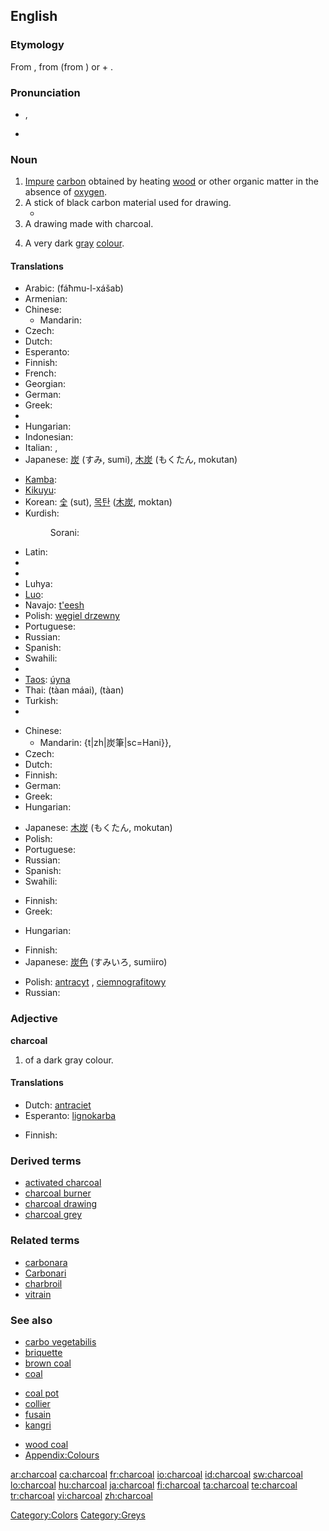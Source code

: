 {{wikipedia}}
==English==

===Etymology===
From {{etyl|enm|en}} {{term|charcole|lang=enm}}, from {{term|charren||lang=enm|to turn}} (from {{etyl|ang|en}} {{term|cerran|lang=ang}}) or {{etyl|fro|en}} {{term|charbon|lang=fro}} + {{term|cole|lang=enm}}.

===Pronunciation===
* {{a|RP}} {{IPA|/ˈtʃɑ:.kəʊl/}}, {{SAMPA|/"tSA:k@Ul/}}
* {{audio|en-us-charcoal.ogg|Audio (US)}}

===Noun===
{{en-noun}}

# [[impure|Impure]] [[carbon]] obtained by heating [[wood]] or other organic matter in the absence of [[oxygen]].
# A stick of black carbon material used for drawing.
#* {{quote-book|year=1879|title=The Telephone, the Microphone and the Phonograph|author=Th Du Moncel|page=166|passage=He takes the prepared '''charcoal''' used by artists, brings it to a white heat, and suddenly plunges it in a bath of mercury, of which the globules instantly penetrate the pores of charcoal, and may be said to metallize it.}}
# A drawing made with charcoal.
# {{colour}} A very dark [[gray]] [[colour]].
#: {{color panel|343332}}

====Translations====
{{trans-top|substance}}
* Arabic: {{Arab|[[فحم الخشب]]}} (fáħmu-l-xášab) {{m}}
* Armenian: {{t-|hy|փայտածուխ|tr=p'aytaçux|sc=Armn|xs=Armenian}}
* Chinese:
** Mandarin: {{t|cmn|木炭|tr=mùtàn|sc=Hani|xs=Mandarin}}
* Czech: {{t-|cs|dřevěné uhlí|n}}
* Dutch: {{t+|nl|houtskool|m}}
* Esperanto: {{t-|eo|lignokarbo|xs=Esperanto}}
* Finnish: {{t-|fi|puuhiili}}
* French: {{t+|fr|charbon|m}}
* Georgian: {{t|ka|ხის ნახშირი|tr=xis naxširi|xs=Georgian}}
* German: {{t+|de|Holzkohle|f}}
* Greek: {{t|el|κάρβουνο|n|tr=kárvouno|sc=Grek}}
* {{trreq|Hebrew}}
* Hungarian: {{t+|hu|faszén}}
* Indonesian: {{t+|id|arang|xs=Indonesian}}
* Italian: {{t+|it|carbone|m}}, {{t-|it|carbonella|f}}
* Japanese: [[炭]] (すみ, sumi), [[木炭]] (もくたん, mokutan)
{{trans-mid}}
* [[Kamba]]: {{tø|kam|makaa}}
* [[Kikuyu]]: {{tø|ki|makara}}
* Korean: [[숯]] (sut), [[목탄]] ([[木炭]], moktan)
* Kurdish:
*: Sorani: {{t|ku|خه‌ڵوز|tr=xelluz|sc=ku-Arab}}
* Latin: {{t-|la|carbo|m}}
* {{trreq|Latvian}}
* {{trreq|Lithuanian}}
* Luhya: {{tø|luy|likaa}}
* [[Luo]]: {{tø|luo|makaa}}
* Navajo: [[t'eesh]]
* Polish: [[węgiel drzewny]] {{m}}
* Portuguese: {{t+|pt|carvão|m}}
* Russian: {{t|ru|древесный уголь|m|tr=drevésnyj úgol’|sc=Cyrl}}
* Spanish: {{t+|es|carbón|m}}
* Swahili: {{t+|sw|kaa|xs=Swahili}}
* {{trreq|Swedish}}
* [[Taos]]: [[úyna]]
* Thai: {{Thai|[[ถ่านไม้]]}} (tàan máai), {{Thai|[[ถ่าน]]}} (tàan)
* Turkish: {{t|tr|odun kömürü}}
* {{trreq|Vietnamese}}
{{trans-bottom}}

{{trans-top|stick used for drawing}}
* Chinese:
** Mandarin: {t|zh|炭筆|sc=Hani}}, {{t|cmn|炭笔|tr=tànbǐ|sc=Hani|xs=Mandarin}}
* Czech: {{t-|cs|uhel|m}}
* Dutch: {{t+|nl|houtskool|m}}
* Finnish: {{t+|fi|hiili}}
* German: {{t+|de|Kohle|f}}
* Greek: {{t|el|κάρβουνο|n|tr=kárvouno|sc=Grek}}
* Hungarian: {{t-|hu|rajzszén}}
{{trans-mid}}
* Japanese: [[木炭]] (もくたん, mokutan)
* Polish: {{t+|pl|węgiel|m}}
* Portuguese: {{t+|pt|carvão|m}}
* Russian: {{t+|ru|уголь|m|tr=úgol’|sc=Cyrl}}
* Spanish: {{t+|es|carboncillo|m}}
* Swahili: {{t+|sw|makaa|xs=Swahili}}
{{trans-bottom}}

{{trans-top|drawing}}
* Finnish: {{t|fi|hiilipiirros}}
* Greek: {{t|el|κάρβουνο|n|tr=kárvouno|sc=Grek}}
{{trans-mid}}
* Hungarian: {{t|hu|szénrajz}}
{{trans-bottom}}

{{trans-top|colour}}
* Finnish: {{t+|fi|antrasiitti}}
* Japanese: [[炭]][[色]] (すみいろ, sumiiro)
{{trans-mid}}
* Polish: [[antracyt]] {{m}}, [[ciemnografitowy]] {{m}}
* Russian: {{t+|ru|угольный|sc=Cyrl}}
{{trans-bottom}}

===Adjective===
'''charcoal'''

# {{colour}} of a dark gray colour.

====Translations====
{{trans-top|colour}}
* Dutch: [[antraciet]]
* Esperanto: [[lignokarba]]
{{trans-mid}}
* Finnish: {{t+|fi|antrasiitti}}
{{trans-bottom}}

===Derived terms===
* [[activated charcoal]]
* [[charcoal burner]]
* [[charcoal drawing]]
* [[charcoal grey]]

===Related terms===
* [[carbonara]]
* [[Carbonari]]
* [[charbroil]]
* [[vitrain]]

===See also===
{{top3}}
* [[carbo vegetabilis]]
* [[briquette]]
* [[brown coal]]
* [[coal]]
{{mid3}}
* [[coal pot]]
* [[collier]]
* [[fusain]]
* [[kangri]]
{{mid3}}
* [[wood coal]]
* [[Appendix:Colours]]
{{bottom}}

[[Category:Colors]]
[[Category:Greys]]

[[ar:charcoal]]
[[ca:charcoal]]
[[fr:charcoal]]
[[io:charcoal]]
[[id:charcoal]]
[[sw:charcoal]]
[[lo:charcoal]]
[[hu:charcoal]]
[[ja:charcoal]]
[[fi:charcoal]]
[[ta:charcoal]]
[[te:charcoal]]
[[tr:charcoal]]
[[vi:charcoal]]
[[zh:charcoal]]